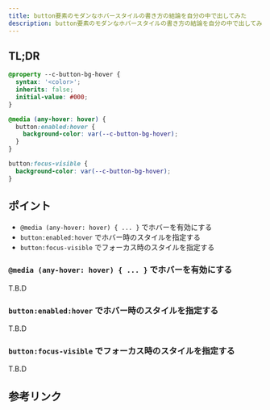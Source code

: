 ```yaml
---
title: button要素のモダンなホバースタイルの書き方の結論を自分の中で出してみた
description: button要素のモダンなホバースタイルの書き方の結論を自分の中で出してみた
---
```



## TL;DR

```css
@property --c-button-bg-hover {
  syntax: '<color>';
  inherits: false;
  initial-value: #000;
}

@media (any-hover: hover) {
  button:enabled:hover {
    background-color: var(--c-button-bg-hover);
  }
}

button:focus-visible {
  background-color: var(--c-button-bg-hover);
}
```

## ポイント

- `@media (any-hover: hover) { ... }` でホバーを有効にする
- `button:enabled:hover` でホバー時のスタイルを指定する
- `button:focus-visible` でフォーカス時のスタイルを指定する

### `@media (any-hover: hover) { ... }` でホバーを有効にする

T.B.D

### `button:enabled:hover` でホバー時のスタイルを指定する

T.B.D

### `button:focus-visible` でフォーカス時のスタイルを指定する

T.B.D

## 参考リンク

<LinkPreview id="https://www.tak-dcxi.com/article/disable-hover-on-mobile-and-hover-implementation-example/" />
<LinkPreview id="https://zenn.dev/yyoshioka/articles/4f21100be9f098" />
<LinkPreview id="https://zenn.dev/kagan/articles/css-hover-style" />
<LinkPreview id="https://developer.mozilla.org/ja/docs/Web/CSS/@media/any-hover" />
<LinkPreview id="https://developer.mozilla.org/ja/docs/Web/CSS/:focus-visible" />

